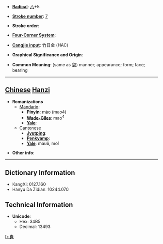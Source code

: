 {{rfv}}
* '''[[Wiktionary:Chinese radical index| Radical]]''': [[Wiktionary:Chinese radical index 八|八]]+5

* '''[[Wiktionary:Chinese total strokes index|Stroke number]]''': [[Wiktionary:Chinese total strokes index 7|7]]

* '''Stroke order''': 

* '''[[Wiktionary:Chinese four corner index|Four-Corner System]]''': 

* '''[[Wiktionary:Chinese Cangjie index|Cangjie input]]''': 竹日金 (HAC)

* '''Graphical Significance and Origin''': 

* '''Common Meaning''': (same as [[貌]]) manner; appearance; form; face; bearing

----

== [[Chinese]] [[Hanzi]] ==

* '''Romanizations'''
** [[Mandarin]]:
*** '''[[Pinyin]]''': [[mào]] (mao4)
*** '''[[Wade-Giles]]''': mao<sup>4</sup>
*** '''[[Yale]]''': 
**[[Cantonese]]
***'''[[Jyutping]]''':
***'''[[Penkyamp]]''': 
***'''[[Yale]]''': mau6, mo1

* '''Other info''': 

----

== Dictionary Information ==

* KangXi: 0127.160
* Hanyu Da Zidian: 10244.070

== Technical Information ==

* '''Unicode''':
** Hex: 34B5
** Decimal: 13493

[[fr:㒵]]